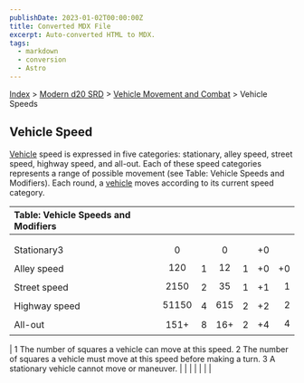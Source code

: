 ```yaml
---
publishDate: 2023-01-02T00:00:00Z
title: Converted MDX File
excerpt: Auto-converted HTML to MDX.
tags:
  - markdown
  - conversion
  - Astro
---
```


[Index](-index) > [Modern d20 SRD](modern-d20-srd-index) > [Vehicle Movement and Combat](modern-d20-srd-vehicle-movement-and-combat-index) > Vehicle Speeds

## Vehicle Speed

[Vehicle](modern-d20-srd-equipment-equipment-vehicles) speed is expressed in five categories: stationary, alley speed, street speed, highway speed, and all-out. Each of these speed categories represents a range of possible movement (see Table: Vehicle Speeds and Modifiers). Each round, a [vehicle](modern-d20-srd-equipment-equipment-vehicles) moves according to its current speed category.

| Table: Vehicle Speeds and Modifiers |       |     |     |     |     |     |
| :---------------------------------- | :---: | :-: | :-: | :-: | :-: | --: |
|                                     |       |     |     |     |     |     |
|                                     |       |     |     |     |     |     |
| Stationary3                         |   0   |     |  0  |     | +0  |     |
| Alley speed                         |  120  |  1  | 12  |  1  | +0  |  +0 |
| Street speed                        | 2150  |  2  | 35  |  1  | +1  |   1 |
| Highway speed                       | 51150 |  4  | 615 |  2  | +2  |   2 |
| All-out                             | 151+  |  8  | 16+ |  2  | +4  |   4 |

| 1 The number of squares a vehicle can move at this speed.
2 The number of squares a vehicle must move at this speed before making a turn.
3 A stationary vehicle cannot move or maneuver. | | | | | | |
